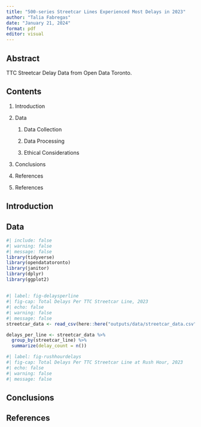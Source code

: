 ```yaml
---
title: "500-series Streetcar Lines Experienced Most Delays in 2023"
author: "Talia Fabregas"
date: "January 21, 2024"
format: pdf
editor: visual
---
```


## Abstract

TTC Streetcar Delay Data from Open Data Toronto.

## Contents

1.  Introduction

2.  Data

    1.  Data Collection

    2.  Data Processing

    3.  Ethical Considerations

3.  Conclusions

4.  References

5.  References

## Introduction

## Data

```r
#| include: false
#| warning: false
#| message: false
library(tidyverse)
library(opendatatoronto)
library(janitor)
library(dplyr)
library(ggplot2)
```

## 

```r
#| label: fig-delaysperline
#| fig-cap: Total Delays Per TTC Streetcar Line, 2023
#| echo: false
#| warning: false
#| message: false
streetcar_data <- read_csv(here::here("outputs/data/streetcar_data.csv"))

delays_per_line <- streetcar_data %>%
  group_by(streetcar_line) %>%
  summarize(delay_count = n())


```

```r
#| label: fig-rushhourdelays
#| fig-cap: Total Delays Per TTC Streetcar Line at Rush Hour, 2023
#| echo: false
#| warning: false
#| message: false

```

## Conclusions

## References
